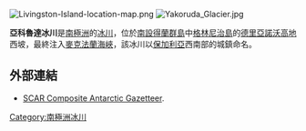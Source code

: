 {{no footnotes|time=2013-10-29T04:05:34+00:00}}
[[Image:Livingston-Island-location-map.png|thumb]]
[[Image:Yakoruda_Glacier.jpg|thumb]]

'''亞科魯達冰川'''是[[南極洲|南極洲]]的[[冰川|冰川]]，位於[[南設得蘭群島|南設得蘭群島]]中[[格林尼治島|格林尼治島]]的[[德里亞諾沃高地|德里亞諾沃高地]]西坡，最終注入[[麥克法蘭海峽|麥克法蘭海峽]]，該冰川以[[保加利亞|保加利亞]]西南部的城鎮命名。

==外部連結==
* [http://data.aad.gov.au/aadc/gaz/scar/ SCAR Composite Antarctic Gazetteer]{{WebCite|url=https://www.webcitation.org/5ug2CfC7m?url=http://data.aad.gov.au/aadc/gaz/scar/ |date=20101202140255 |dateformat=iso }}.

{{coord|62|28|30|S|59|56|37|W|type:glacier|display=title}}

{{Antarctica-geo-stub}}
[[Category:南極洲冰川|Category:南極洲冰川]]